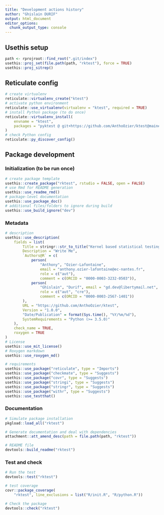 ```yaml
---
title: "Development actions history"
author: "Ghislain DURIF"
output: html_document
editor_options: 
  chunk_output_type: console
---
```


## Usethis setup

```r
path <- rprojroot::find_root(".git/index")
usethis::proj_set(file.path(path, "rktest"), force = TRUE)
usethis::proj_sitrep()
```

## Reticulate config

```r
# create virtualenv
reticulate::virtualenv_create("ktest")
# activate python environment
reticulate::use_virtualenv(virtualenv = "ktest", required = TRUE)
# install Python package (to do once)
reticulate::virtualenv_install(
    envname = "ktest",
    packages = "pyktest @ git+https://github.com/AnthoOzier/ktest@main#subdirectory=pyktest"
)
# check Python config
reticulate::py_discover_config()
```

## Package development

### Initialization (to be run once)

```r
# create package template
usethis::create_package("rktest", rstudio = FALSE, open = FALSE)
# use Rmd for README generation
usethis::use_readme_rmd()
# package-level documentation
usethis::use_package_doc()
# additional files/folders to ignore during build
usethis::use_build_ignore("dev")
```

### Metadata

```r
# description
usethis::use_description(
    fields = list(
        Title = stringr::str_to_title("Kernel based statistical testing"),
        Description = "Write Me",
        `Authors@R` = c(
            person(
                "Anthony", "Ozier-Lafontaine", 
                email = "anthony.ozier-lafontaine@ec-nantes.fr", 
                role = c("aut"), 
                comment = c(ORCID = "0000-0003-3232-0503")),
            person(
                "Ghislain", "Durif", email = "gd.dev@libertymail.net", 
                role = c("aut", "cre"), 
                comment = c(ORCID = "0000-0003-2567-1401"))
        ),
        URL = "https://github.com/AnthoOzier/ktest",
        Version = "1.0.0",
        "Date/Publication" = format(Sys.time(), "%Y/%m/%d"),
        SystemRequirements = "Python (>= 3.5.0)"
    ),
    check_name = TRUE, 
    roxygen = TRUE
)
# License
usethis::use_mit_license()
# Roxygen markdown
usethis::use_roxygen_md()
```

```r
# requirements
usethis::use_package("reticulate", type = "Imports")
usethis::use_package("checkmate", type = "Suggests")
usethis::use_package("covr", type = "Suggests")
usethis::use_package("stringi", type = "Suggests")
usethis::use_package("stringr", type = "Suggests")
usethis::use_package("withr", type = "Suggests")
usethis::use_testthat()
```

### Documentation

```r
# Simulate package installation
pkgload::load_all("rktest")

# Generate documentation and deal with dependencies
attachment::att_amend_desc(path = file.path(path, "rktest"))

# README file
devtools::build_readme("rktest")
```

### Test and check

```r
# Run the test
devtools::test("rktest")

# test coverage
covr::package_coverage(
    "rktest", line_exclusions = list("R/init.R", "R/python.R"))

# Check the package
devtools::check("rktest")
```
